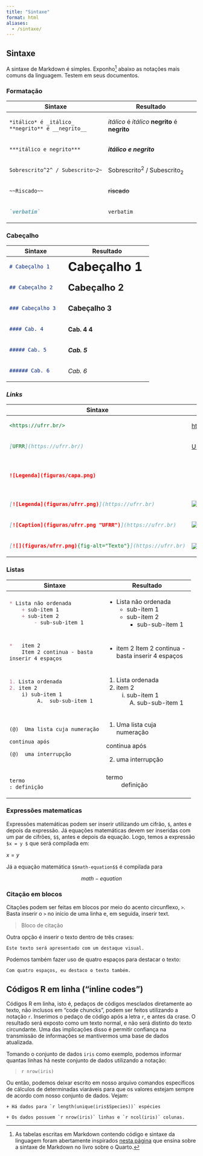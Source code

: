 ```yaml
---
title: "Sintaxe"
format: html
aliases: 
  - /sintaxe/
---
```


## Sintaxe

A sintaxe de Markdown é simples.
Exponho[^inspirado-quarto] abaixo as notações mais comuns da linguagem.
Testem em seus documentos.  

[^inspirado-quarto]: As tabelas escritas em Markdown contendo código e sintaxe da linguagem foram abertamente inspirados [nesta página](https://quarto.org/docs/authoring/markdown-basics.html#text-formatting) que ensina sobre a sintaxe de Markdown no livro sobre o Quarto.  

### Formatação

+-----------------------------------------+-----------------------------------------+
| Sintaxe                                 | Resultado                               |
+=========================================+=========================================+
| ``` markdown                            | *itálico* é _itálico_                   | 
| *itálico* é _itálico_                   | **negrito** é __negrito__               |
| **negrito** é __negrito__               |                                         |
| ```                                     |                                         |
+-----------------------------------------+-----------------------------------------+
| ``` markdown                            |  ***itálico e negrito***                |
| ***itálico e negrito***                 |                                         |
| ```                                     |                                         |
+-----------------------------------------+-----------------------------------------+
| ``` markdown                            | Sobrescrito^2^ / Subescrito~2~          |
| Sobrescrito^2^ / Subescrito~2~          |                                         |
| ```                                     |                                         |
+-----------------------------------------+-----------------------------------------+
| ``` markdown                            | ~~riscado~~                             |
| ~~Riscado~~                             |                                         |
| ```                                     |                                         |
+-----------------------------------------+-----------------------------------------+
| ``` markdown                            | `verbatim`                              |
| `verbatim`                              |                                         |
| ```                                     |                                         |
+-----------------------------------------+-----------------------------------------+

### Cabeçalho {#cabecalhos}

+-----------------+-----------------------------------+
| Sintaxe         | Resultado                         |
+=================+===================================+
| ``` markdown    | # Cabeçalho 1 {.heading-output}   |
| # Cabeçalho 1   |                                   |
| ```             |                                   |
+-----------------+-----------------------------------+
| ``` markdown    | ## Cabeçalho 2 {.heading-output}  |
| ## Cabeçalho 2  |                                   |
| ```             |                                   |
+-----------------+-----------------------------------+
| ``` markdown    | ### Cabeçalho 3 {.heading-output} |
| ### Cabeçalho 3 |                                   |
| ```             |                                   |
+-----------------+-----------------------------------+
| ``` markdown    | #### Cab. 4 4 {.heading-output}   |
| #### Cab. 4     |                                   |
| ```             |                                   |
+-----------------+-----------------------------------+
| ``` markdown    | ##### Cab. 5 {.heading-output}    |
| ##### Cab. 5    |                                   |
| ```             |                                   |
+-----------------+-----------------------------------+
| ``` markdown    | ###### Cab. 6 {.heading-output}   |
| ###### Cab. 6   |                                   |
| ```             |                                   |
+-----------------+-----------------------------------+

```{=html}
<style type="text/css">
.heading-output {
  border-bottom: none;
  margin-top: 0;
  margin-bottom: 0;
}
</style>
```


### *Links*

+--------------------------------------------------------------+--------------------------------------------------------------------------------------------------------+
| Sintaxe                                                      | Resultado                                                                                              |
+==============================================================+========================================================================================================+
| ``` markdown                                                 | <https://ufrr.br/>                                                                                     |
| <https://ufrr.br/>                                           |                                                                                                        |
| ```                                                          |                                                                                                        |
+--------------------------------------------------------------+--------------------------------------------------------------------------------------------------------+
| ``` markdown                                                 | [UFRR](https://ufrr.br/)                                                                               |
| [UFRR](https://ufrr.br/)                                     |                                                                                                        |
| ```                                                          |                                                                                                        |
+--------------------------------------------------------------+--------------------------------------------------------------------------------------------------------+
| ``` markdown                                                 | ![Legenda](figuras/ufrr.png){fig-alt="Texto alternativo."}                                             |
| ![Legenda](figuras/capa.png)                                 |                                                                                                        |
| ```                                                          |                                                                                                        |
+--------------------------------------------------------------+--------------------------------------------------------------------------------------------------------+
| ``` markdown                                                 | [![Legenda](figuras/ufrr.png)](https://ufrr.br)                                                        |
| [![Legenda](figuras/ufrr.png)](https://ufrr.br)              |                                                                                                        |
| ```                                                          |                                                                                                        |
+--------------------------------------------------------------+--------------------------------------------------------------------------------------------------------+
| ``` markdown                                                 | [![Legenda](figuras/ufrr.png "UFRR"){fig-alt="Texto alternativo"}](https://ufrr.br)                    |
| [![Caption](figuras/ufrr.png "UFRR")](https://ufrr.br)       |                                                                                                        |
| ```                                                          |                                                                                                        |
+--------------------------------------------------------------+--------------------------------------------------------------------------------------------------------+
| ``` markdown                                                 | [![](figuras/ufrr.png){fig-alt="Texto"}](https://ufrr.br)                                              |
| [![](figuras/ufrr.png){fig-alt="Texto"}](https://ufrr.br)    |                                                                                                        |
| ```                                                          |                                                                                                        |
+--------------------------------------------------------------+--------------------------------------------------------------------------------------------------------+

### Listas

+-----------------------------------+---------------------------------+
| Sintaxe                           | Resultado                       |
+===================================+=================================+
| ``` markdown                      |                                 |
| * Lista não ordenada              | * Lista não ordenada            |
|     + sub-item 1                  |     + sub-item 1                |
|     + sub-item 2                  |     + sub-item 2                |
|         - sub-sub-item 1          |         - sub-sub-item 1        |
| ```                               |                                 |
+-----------------------------------+---------------------------------+
| ``` markdown                      |                                 |
| *   item 2                        |  *   item 2                     |
|     Item 2 continua - basta       | Item 2 continua - basta inserir |
| inserir 4 espaços                 |4 espaços                        |
| ```                               |                                 |
+-----------------------------------+---------------------------------+
| ``` markdown                      |                                 |
| 1. Lista ordenada                 |  1. Lista ordenada              |
| 2. item 2                         | 2. item 2                       |
|     i) sub-item 1                 |     i) sub-item 1               |
|          A.  sub-sub-item 1       |         A.  sub-sub-item 1      |
| ```                               |                                 |
|                                   |                                 |
+-----------------------------------+---------------------------------+
| ``` markdown                      |                                 |
| (@)  Uma lista cuja numeração     |  (1) Uma lista cuja numeração   |
|                                   |                                 |
| continua após                     |  continua após                  |
|                                   |                                 |
| (@)  uma interrupção              |  (2) uma interrupção            |
| ```                               |                                 |
+-----------------------------------+---------------------------------+
| ``` markdown                      |                                 |
| termo                             | termo                           |
| : definição                       | : definição                     |
| ```                               |                                 |
+-----------------------------------+---------------------------------+

### Expressões matematicas

Expressões matemáticas podem ser inserir utilizando um cifrão, `$`, antes e depois da expressão.
Já equações matemáticas devem ser inseridas com um par de cifrões, `$$`, antes e depois da equação.
Logo, temos a expressão `$x = y $` que será compilada em:

$x = y$

Já a equação matemática `$$math-equation$$` é compilada para

$$math-equation$$

### Citação em blocos

Citações podem ser feitas em blocos por meio do acento circunflexo, `>`.
Basta inserir o `>` no início de uma linha e, em seguida, inserir text.  

> Bloco de citação

Outra opção é inserir o texto dentro de três crases:

```
Este texto será apresentado com um destaque visual.
```

Podemos também fazer uso de quatro espaços para destacar o texto:

    Com quatro espaços, eu destaco o texto também.


## Códigos R em linha ("inline codes")

Códigos R em linha, isto é, pedaços de códigos mesclados diretamente ao texto, não inclusos em "code chuncks", podem ser feitos utilizando a notação `r `.
Inserimos o pedaço de código após a letra `r `, e antes da crase.
O resultado será exposto como um texto normal, e não será distinto do texto circundante.
Uma das implicações disso é permitir confiança na transmissão de informações se mantivermos uma base de dados atualizada.  

Tomando o conjunto de dados `iris` como exemplo, podemos informar quantas linhas há neste conjunto de dados utilizando a notação:

> `r nrow(iris)`

Ou então, podemos deixar escrito em nosso arquivo comandos específicos de cálculos de determinadas viaráveis para que os valores estejam sempre de acordo com nosso conjunto de dados.
Vejam:

````
+ Há dados para `r length(unique(iris$Species))` espécies

+ Os dados possuem `r nrow(iris)` linhas e `r ncol(iris)` colunas.

````